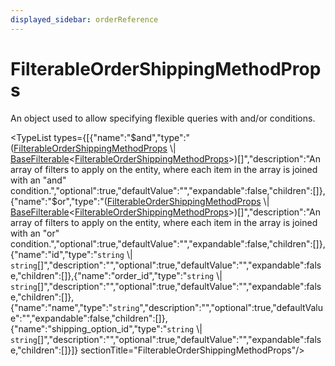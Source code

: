 ```yaml
---
displayed_sidebar: orderReference
---
```



# FilterableOrderShippingMethodProps

An object used to allow specifying flexible queries with and/or conditions.

<TypeList types={[{"name":"$and","type":"([FilterableOrderShippingMethodProps](order.FilterableOrderShippingMethodProps.mdx) \\| [BaseFilterable](order.BaseFilterable.mdx)&#60;[FilterableOrderShippingMethodProps](order.FilterableOrderShippingMethodProps.mdx)&#62;)[]","description":"An array of filters to apply on the entity, where each item in the array is joined with an \"and\" condition.","optional":true,"defaultValue":"","expandable":false,"children":[]},{"name":"$or","type":"([FilterableOrderShippingMethodProps](order.FilterableOrderShippingMethodProps.mdx) \\| [BaseFilterable](order.BaseFilterable.mdx)&#60;[FilterableOrderShippingMethodProps](order.FilterableOrderShippingMethodProps.mdx)&#62;)[]","description":"An array of filters to apply on the entity, where each item in the array is joined with an \"or\" condition.","optional":true,"defaultValue":"","expandable":false,"children":[]},{"name":"id","type":"`string` \\| `string`[]","description":"","optional":true,"defaultValue":"","expandable":false,"children":[]},{"name":"order_id","type":"`string` \\| `string`[]","description":"","optional":true,"defaultValue":"","expandable":false,"children":[]},{"name":"name","type":"`string`","description":"","optional":true,"defaultValue":"","expandable":false,"children":[]},{"name":"shipping_option_id","type":"`string` \\| `string`[]","description":"","optional":true,"defaultValue":"","expandable":false,"children":[]}]}  sectionTitle="FilterableOrderShippingMethodProps"/>
